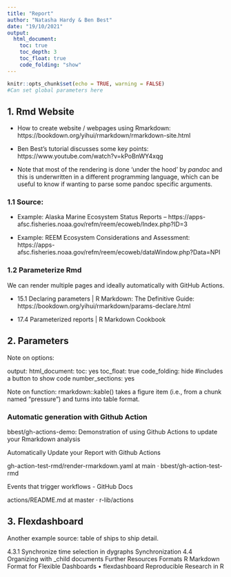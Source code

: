 ```yaml
---
title: "Report"
author: "Natasha Hardy & Ben Best"
date: "19/10/2021"
output:
  html_document:
    toc: true
    toc_depth: 3
    toc_float: true
    code_folding: "show"
---
```


```r
knitr::opts_chunk$set(echo = TRUE, warning = FALSE)
#Can set global parameters here

```

## 1. Rmd Website

- How to create website / webpages using Rmarkdown: https://bookdown.org/yihui/rmarkdown/rmarkdown-site.html

- Ben Best's tutorial discusses some key points: https://www.youtube.com/watch?v=kPoBnWY4xqg

- Note that most of the rendering is done 'under the hood' by *pandoc* and this is underwritten in a different programming language, which can be useful to know if wanting to parse some pandoc specific arguments.


### 1.1 Source:

- Example: Alaska Marine Ecosystem Status Reports -- https://apps-afsc.fisheries.noaa.gov/refm/reem/ecoweb/Index.php?ID=3

- Example: REEM Ecosystem Considerations and Assessment: https://apps-afsc.fisheries.noaa.gov/refm/reem/ecoweb/dataWindow.php?Data=NPI


### 1.2 Parameterize Rmd

We can render multiple pages and ideally automatically with GitHub Actions.

- 15.1 Declaring parameters | R Markdown: The Definitive Guide: https://bookdown.org/yihui/rmarkdown/params-declare.html

- 17.4 Parameterized reports | R Markdown Cookbook

## 2. Parameters

Note on options:

output:
  html_document: 
    toc: yes
    toc_float: true
    code_folding: hide        #includes a button to show code
    number_sections: yes
    
Note on function:
rmarkdown::kable() takes a figure item (i.e., from a chunk named "pressure") and turns into table format.
    
### Automatic generation with Github Action

bbest/gh-actions-demo: Demonstration of using Github Actions to update your Rmarkdown analysis

Automatically Update your Report with Github Actions

gh-action-test-rmd/render-rmarkdown.yaml at main · bbest/gh-action-test-rmd

Events that trigger workflows - GitHub Docs

actions/README.md at master · r-lib/actions

## 3. Flexdashboard

Another example source: table of ships to ship detail.

4.3.1 Synchronize time selection in dygraphs
Synchronization
4.4 Organizing with _child documents
Further Resources
Formats
R Markdown Format for Flexible Dashboards • flexdashboard
Reproducible Research in R
